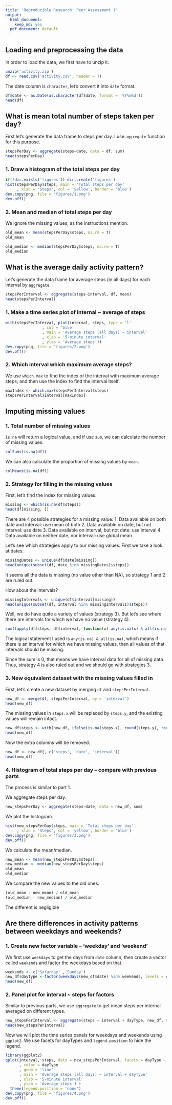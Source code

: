 ```yaml
---
title: 'Reproducible Research: Peer Assessment 1'
output:
  html_document:
    keep_md: yes
  pdf_document: default
---
```



## Loading and preprocessing the data

In order to load the data, we first have to unzip it.
```r
unzip('activity.zip')
df <- read.csv('activity.csv', header = T)
```

The date column is `character`, let's convert it into `date` format.
```r
df$date <- as.Date(as.character(df$date, format = '%Y%m%d'))
head(df)
```


## What is mean total number of steps taken per day?

First let's generate the data frame to steps per day. I use `aggregate` function for this purpose.

```r
stepsPerDay <- aggregate(steps~date, data = df, sum)
head(stepsPerDay)
```

### 1. Draw a histogram of the total steps per day

```r
if(!dir.exists('figures')) dir.create('figures')
hist(stepsPerDay$steps, main = 'Total steps per day'
     , xlab = 'Steps', col = 'yellow', border = 'blue')
dev.copy(png, file = 'figures/1.png')
dev.off()
```

### 2. Mean and median of total steps per day

We ignore the missing values, as the instructions mention.

```r
old_mean <- mean(stepsPerDay$steps, na.rm = T)
old_mean
```

```r
old_median <- median(stepsPerDay$steps, na.rm = T)
old_median
```


## What is the average daily activity pattern?

Let's generate the data frame for average steps (in all days) for each interval by `aggregate`.

```r
stepsPerInterval <- aggregate(steps~interval, df, mean)
head(stepsPerInterval)
```


### 1. Make a time series plot of internal ~ average of steps

```r
with(stepsPerInterval, plot(interval, steps, type = 'l'
                , col = 'blue'
                , main = 'Average steps (all days) ~ interval'
                , xlab = '5-minute interval'
                , ylab = 'Average steps'))
dev.copy(png, file = 'figures/2.png')
dev.off()
```

### 2. Which interval which maximum average steps?

We use `which.max` to find the index of the interval with maximum average steps, and then use the index to find the interval itself.

```r
maxIndex <- which.max(stepsPerInterval$steps)
stepsPerInterval$interval[maxIndex]
```


## Imputing missing values

### 1. Total number of missing values

`is.na` will return a logical value, and if use `sum`, we can calculate the number of missing values.

```r
colSums(is.na(df))
```
We can also calculate the proportion of missing values by `mean`.
```r
colMeans(is.na(df))
```

### 2. Strategy for filling in the missing values

First, let's find the index for missing values.

```r
missing <- which(is.na(df$steps))
head(df[missing, ])
```

There are 4 possible strategies for a missing value:
1. Data available on both date and interval: use mean of both
2. Data available on date, but not interval: use date
3. Data available on interval, but not date: use interval
4. Data available on neither date, nor interval: use global mean

Let's see which strategies apply to our missing values. First we take a look at dates:


```r
missingDates <- unique(df$date[missing])
head(unique(subset(df, date %in% missingDates)$steps))
```
It seems all the data is missing (no value other than NA), so strategy 1 and 2 are ruled out.

How about the intervals?

```r
missingIntervals <- unique(df$interval[missing])
head(unique(subset(df, interval %in% missingIntervals)$steps))
```
Well, we do have quite a variety of values (strategy 3). But let's see where there are intervals for which we have no value (strategy 4). 

```r
sum(tapply(df$steps, df$interval, function(x) any(is.na(x) & all(is.na(x)))))
```
The logical statement I used is `any(is.na) & all(is.na)`, which means if there is an interval for which we have missing values, then all values of that intervals should be missing.

Since the sum is 0, that means we have interval data for all of missing data. Thus, strategy 4 is also ruled out and we should go with strategies 3.

### 3. New equivalent dataset with the missing values filled in

First, let's create a new dataset by merging `df` and `stepsPerInterval`.
```r
new_df <- merge(df, stepsPerInterval, by = 'interval')
head(new_df)
```
The missing values in `steps.x` will be replaced by `steps.y`, and the existing values will remain intact.

```r
new_df$steps <- with(new_df, ifelse(is.na(steps.x), round(steps.y), round(steps.x)))
head(new_df)
```

Now the extra columns will be removed.

```r
new_df <- new_df[, c('steps', 'date', 'interval')]
head(new_df)
```


### 4. Histogram of total steps per day -- compare with previous parts

The process is similar to part 1.

We aggregate steps per day.

```r
new_stepsPerDay <- aggregate(steps~date, data = new_df, sum)
```
We plot the histogram.
```r
hist(new_stepsPerDay$steps, main = 'Total steps per day'
     , xlab = 'Steps', col = 'yellow', border = 'blue')
dev.copy(png, file = 'figures/3.png')
dev.off()
```


We calculate the mean/median.
```r
new_mean <- mean(new_stepsPerDay$steps)
new_median <- median(new_stepsPerDay$steps)
old_mean
old_median 
```

We compare the new values to the old ones.

```r
(old_mean - new_mean) / old_mean
(old_median - new_median) / old_median
```

The different is negligible


## Are there differences in activity patterns between weekdays and weekends?

### 1. Create new factor variable -- 'weekday' and 'weekend'

We first use `weekdays` to get the days from `date` column, then create a vector called `weekends` and factor the weekdays based on that.

```r
weekends <- c('Saturday' ,'Sunday')
new_df$dayType <-factor(weekdays(new_df$date) %in% weekends, levels = c(TRUE, FALSE), labels = c('weekend', 'weekday'))
head(new_df)
```


### 2. Panel plot for interval ~ steps for factors

Similar to previous parts, we use `aggregate` to get mean steps per internal averaged on different types.

```r
new_stepsPerInterval <- aggregate(steps ~ interval + dayType, new_df, mean)
head(new_stepsPerInterval)
```

Now we will plot the time series panels for weekdays and weekends using `ggplot2`. We use facets for dayTypes and `legend.position` to hide the legend.

```r
library(ggplot2)
qplot(interval, steps, data = new_stepsPerInterval, facets = dayType ~ .
      , color = dayType
      , geom = 'line'
      , main = 'Average steps (all days) ~ interval + dayType'
      , xlab = '5-minute interval'
      , ylab = 'Average steps') + 
  theme(legend.position = 'none')
dev.copy(png, file = 'figures/4.png')
dev.off()
```


